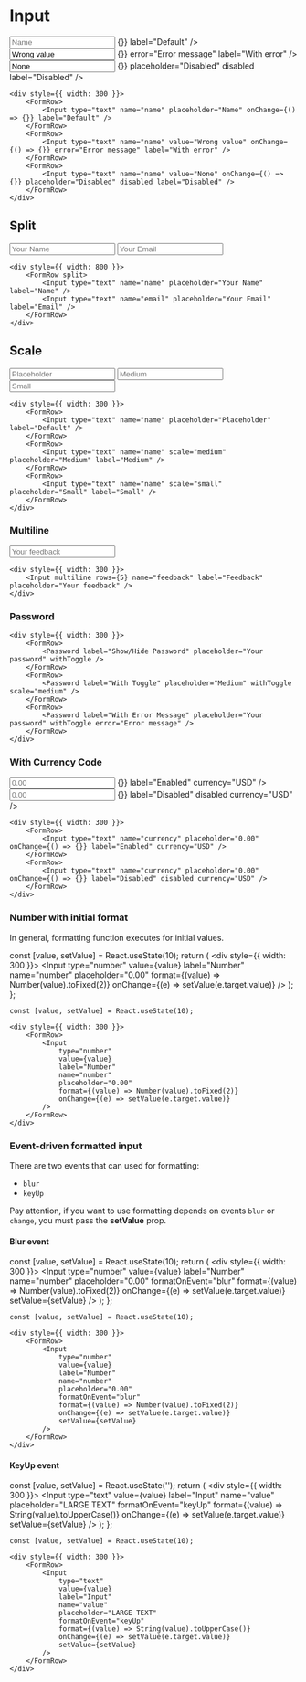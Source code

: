
# Input

<div style={{ width: 300 }}>
    <FormRow>
        <Input type="text" name="name" placeholder="Name" onChange={() => {}} label="Default" />
    </FormRow>
    <FormRow>
        <Input type="text" name="name" value="Wrong value" onChange={() => {}} error="Error message" label="With error" />
    </FormRow>
    <FormRow>
        <Input type="text" name="name" value="None" onChange={() => {}} placeholder="Disabled" disabled label="Disabled" />
    </FormRow>
</div>

```
<div style={{ width: 300 }}>
    <FormRow>
        <Input type="text" name="name" placeholder="Name" onChange={() => {}} label="Default" />
    </FormRow>
    <FormRow>
        <Input type="text" name="name" value="Wrong value" onChange={() => {}} error="Error message" label="With error" />
    </FormRow>
    <FormRow>
        <Input type="text" name="name" value="None" onChange={() => {}} placeholder="Disabled" disabled label="Disabled" />
    </FormRow>
</div>
```

## Split

<div style={{ width: 800 }}>
    <FormRow split>
        <Input type="text" name="name" placeholder="Your Name" label="Name" />
        <Input type="text" name="email" placeholder="Your Email" label="Email" />
    </FormRow>
</div>

```
<div style={{ width: 800 }}>
    <FormRow split>
        <Input type="text" name="name" placeholder="Your Name" label="Name" />
        <Input type="text" name="email" placeholder="Your Email" label="Email" />
    </FormRow>
</div>
```

## Scale

<div style={{ width: 300 }}>
    <FormRow>
        <Input type="text" name="name" placeholder="Placeholder" label="Default" />
    </FormRow>
    <FormRow>
        <Input type="text" name="name" scale="medium" placeholder="Medium" label="Medium" />
    </FormRow>
    <FormRow>
        <Input type="text" name="name" scale="small" placeholder="Small" label="Small" />
    </FormRow>
</div>

```
<div style={{ width: 300 }}>
    <FormRow>
        <Input type="text" name="name" placeholder="Placeholder" label="Default" />
    </FormRow>
    <FormRow>
        <Input type="text" name="name" scale="medium" placeholder="Medium" label="Medium" />
    </FormRow>
    <FormRow>
        <Input type="text" name="name" scale="small" placeholder="Small" label="Small" />
    </FormRow>
</div>
```

### Multiline

<div style={{ width: 300 }}>
    <Input multiline rows={5} name="feedback" label="Feedback" placeholder="Your feedback" />
</div>

```
<div style={{ width: 300 }}>
    <Input multiline rows={5} name="feedback" label="Feedback" placeholder="Your feedback" />
</div>
```

### Password

<div style={{ width: 300 }}>
    <FormRow>
        <Password label="Show/Hide Password" placeholder="Your password" withToggle />
    </FormRow>
    <FormRow>
        <Password label="Medium" placeholder="Your password" withToggle scale="medium" />
    </FormRow>
    <FormRow>
        <Password label="With Error Message" placeholder="Your password" withToggle error="Error message" />
    </FormRow>
</div>

```
<div style={{ width: 300 }}>
    <FormRow>
        <Password label="Show/Hide Password" placeholder="Your password" withToggle />
    </FormRow>
    <FormRow>
        <Password label="With Toggle" placeholder="Medium" withToggle scale="medium" />
    </FormRow>
    <FormRow>
        <Password label="With Error Message" placeholder="Your password" withToggle error="Error message" />
    </FormRow>
</div>
```

### With Currency Code

<div style={{ width: 300 }}>
    <FormRow>
        <Input type="text" name="currency" placeholder="0.00" onChange={() => {}} label="Enabled" currency="USD" />
    </FormRow>
    <FormRow>
        <Input type="text" name="currency" placeholder="0.00" onChange={() => {}} label="Disabled" disabled currency="USD" />
    </FormRow>
</div>

```
<div style={{ width: 300 }}>
    <FormRow>
        <Input type="text" name="currency" placeholder="0.00" onChange={() => {}} label="Enabled" currency="USD" />
    </FormRow>
    <FormRow>
        <Input type="text" name="currency" placeholder="0.00" onChange={() => {}} label="Disabled" disabled currency="USD" />
    </FormRow>
</div>
```

### Number with initial format

In general, formatting function executes for initial values.

  const [value, setValue] = React.useState(10);
  return (
    <div style={{ width: 300 }}>
        <FormRow>
            <Input 
                type="number"
                value={value}
                label="Number"
                name="number"
                placeholder="0.00"
                format={(value) => Number(value).toFixed(2)}
                onChange={(e) => setValue(e.target.value)}
            />
        </FormRow>
    </div>
  );
};

<InputWithInitialFormat />

```
const [value, setValue] = React.useState(10);

<div style={{ width: 300 }}>
    <FormRow>
        <Input 
            type="number"
            value={value}
            label="Number"
            name="number"
            placeholder="0.00"
            format={(value) => Number(value).toFixed(2)}
            onChange={(e) => setValue(e.target.value)}
        />
    </FormRow>
</div>
```

### Event-driven formatted input

There are two events that can used for formatting:
- `blur`
- `keyUp`

Pay attention, if you want to use formatting depends on events `blur` or `change`, you must pass the **setValue** prop.

#### Blur event 

  const [value, setValue] = React.useState(10);
  return (
    <div style={{ width: 300 }}>
        <FormRow>
            <Input 
                type="number"
                value={value}
                label="Number"
                name="number"
                placeholder="0.00"
                formatOnEvent="blur"
                format={(value) => Number(value).toFixed(2)}
                onChange={(e) => setValue(e.target.value)}
                setValue={setValue}
            />
        </FormRow>
    </div>
  );
};

<InputWithBlurFormat />

```
const [value, setValue] = React.useState(10);

<div style={{ width: 300 }}>
    <FormRow>
        <Input 
            type="number"
            value={value}
            label="Number"
            name="number"
            placeholder="0.00"
            formatOnEvent="blur"
            format={(value) => Number(value).toFixed(2)}
            onChange={(e) => setValue(e.target.value)}
            setValue={setValue}
        />
    </FormRow>
</div>
```

#### KeyUp event 

  const [value, setValue] = React.useState('');
  return (
    <div style={{ width: 300 }}>
        <FormRow>
            <Input 
                type="text"
                value={value}
                label="Input"
                name="value"
                placeholder="LARGE TEXT"
                formatOnEvent="keyUp"
                format={(value) => String(value).toUpperCase()}
                onChange={(e) => setValue(e.target.value)}
                setValue={setValue}
            />
        </FormRow>
    </div>
  );
};

<InputWithChangeFormat />

```
const [value, setValue] = React.useState(10);

<div style={{ width: 300 }}>
    <FormRow>
        <Input 
            type="text"
            value={value}
            label="Input"
            name="value"
            placeholder="LARGE TEXT"
            formatOnEvent="keyUp"
            format={(value) => String(value).toUpperCase()}
            onChange={(e) => setValue(e.target.value)}
            setValue={setValue}
        />
    </FormRow>
</div>
```